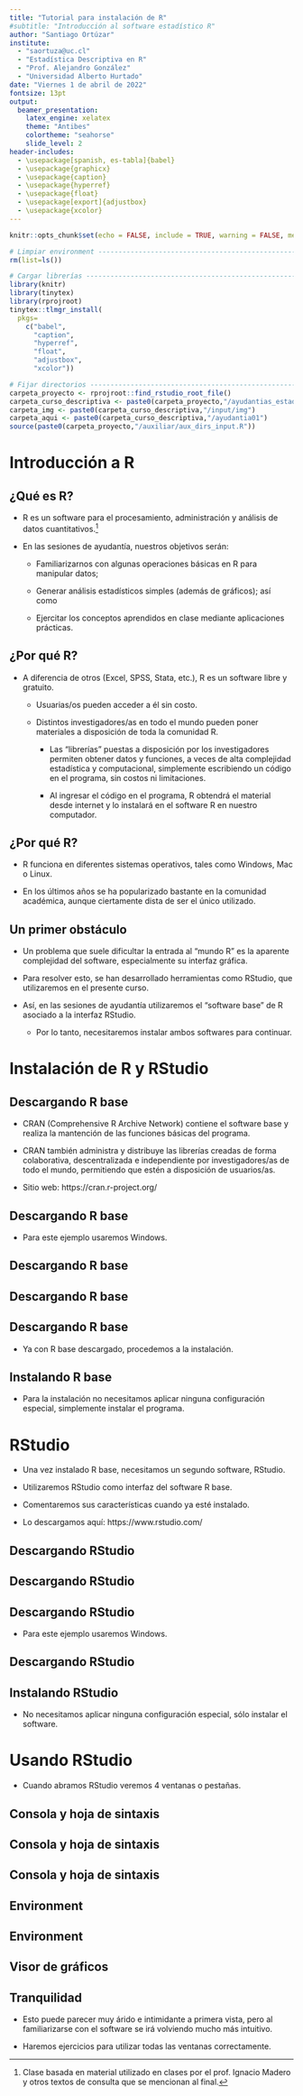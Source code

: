 ```yaml
---
title: "Tutorial para instalación de R"
#subtitle: "Introducción al software estadístico R"
author: "Santiago Ortúzar"
institute:
  - "saortuza@uc.cl"
  - "Estadística Descriptiva en R"
  - "Prof. Alejandro González"
  - "Universidad Alberto Hurtado"
date: "Viernes 1 de abril de 2022"
fontsize: 13pt
output:
  beamer_presentation:
    latex_engine: xelatex
    theme: "Antibes"
    colortheme: "seahorse"
    slide_level: 2
header-includes:
  - \usepackage[spanish, es-tabla]{babel}
  - \usepackage{graphicx}
  - \usepackage{caption}
  - \usepackage{hyperref}
  - \usepackage{float}
  - \usepackage[export]{adjustbox}
  - \usepackage{xcolor}
---
```


```r
knitr::opts_chunk$set(echo = FALSE, include = TRUE, warning = FALSE, message = FALSE)
```

```r
# Limpiar environment ----------------------------------------------------------
rm(list=ls())

# Cargar librerías -------------------------------------------------------------
library(knitr)
library(tinytex)
library(rprojroot)
tinytex::tlmgr_install(
  pkgs=
    c("babel",
      "caption",
      "hyperref",
      "float",
      "adjustbox",
      "xcolor"))

# Fijar directorios ------------------------------------------------------------
carpeta_proyecto <- rprojroot::find_rstudio_root_file()
carpeta_curso_descriptiva <- paste0(carpeta_proyecto,"/ayudantias_estadistica_descriptiva")
carpeta_img <- paste0(carpeta_curso_descriptiva,"/input/img") 
carpeta_aqui <- paste0(carpeta_curso_descriptiva,"/ayudantia01")
source(paste0(carpeta_proyecto,"/auxiliar/aux_dirs_input.R"))
```


# Introducción a R

## ¿Qué es R?

- R es un software para el procesamiento, administración y análisis de datos cuantitativos.^[Clase basada en material utilizado en clases por el prof. Ignacio Madero y otros textos de consulta que se mencionan al final.]

- En las sesiones de ayudantía, nuestros objetivos serán:

  - Familiarizarnos con algunas operaciones básicas en R para manipular datos; 
  
  - Generar análisis estadísticos simples (además de gráficos); así como
  
  - Ejercitar los conceptos aprendidos en clase mediante aplicaciones prácticas.
  
## ¿Por qué R?

- A diferencia de otros (Excel, SPSS, Stata, etc.), R es un software libre y gratuito.

  - Usuarias/os pueden acceder a él sin costo.
  
  - Distintos investigadores/as en todo el mundo pueden poner materiales a disposición de toda la comunidad R.
  
    - Las "librerías" puestas a disposición por los investigadores permiten obtener datos y funciones, a veces de alta complejidad estadística y computacional, simplemente escribiendo un código en el programa, sin costos ni limitaciones.
    
    - Al ingresar el código en el programa, R obtendrá el material desde internet y lo instalará en el software R en nuestro computador.
    
## ¿Por qué R?

- R funciona en diferentes sistemas operativos, tales como Windows, Mac o Linux.

- En los últimos años se ha popularizado bastante en la comunidad académica, aunque ciertamente dista de ser el único utilizado.

## Un primer obstáculo

- Un problema que suele dificultar la entrada al "mundo R" es la aparente complejidad del software, especialmente su interfaz gráfica.

- Para resolver esto, se han desarrollado herramientas como RStudio, que utilizaremos en el presente curso.

- Así, en las sesiones de ayudantía utilizaremos el "software base" de R asociado a la interfaz RStudio.

  - Por lo tanto, necesitaremos instalar ambos softwares para continuar.
  
# Instalación de R y RStudio
  
## Descargando R base

- CRAN (Comprehensive R Archive Network) contiene el software base y realiza la mantención de las funciones básicas del programa.

- CRAN también administra y distribuye las librerías creadas de forma colaborativa, descentralizada e independiente por investigadores/as de todo el mundo, permitiendo que estén a disposición de usuarios/as.

- Sitio web: https://cran.r-project.org/

## Descargando R base

\begin{figure}[H]
\centering
\includegraphics[keepaspectratio,width=\textwidth, height=.8\textheight]{input/img/img1_1.png}
\caption{R Paso 1}\label{rpaso1}
\end{figure}

- Para este ejemplo usaremos Windows.

## Descargando R base

\begin{figure}[H]
\centering
\includegraphics[keepaspectratio,width=\textwidth, height=.8\textheight]{input/img/img1_2.png}
\caption{R Paso 2}\label{rpaso2}
\end{figure}

## Descargando R base

\begin{figure}[H]
\centering
\includegraphics[keepaspectratio,width=\textwidth, height=.8\textheight]{input/img/img1_3.png}
\caption{R Paso 3}\label{rpaso3}
\end{figure}

## Descargando R base

- Ya con R base descargado, procedemos a la instalación.

\begin{figure}[H]
\centering
\includegraphics[keepaspectratio,width=\textwidth, height=.6\textheight]{input/img/img1_4.png}
\caption{R Paso 4}\label{rpaso4}
\end{figure}

## Instalando R base

- Para la instalación no necesitamos aplicar ninguna configuración especial, simplemente instalar el programa.

# RStudio

- Una vez instalado R base, necesitamos un segundo software, RStudio.

- Utilizaremos RStudio como interfaz del software R base.

- Comentaremos sus características cuando ya esté instalado.

- Lo descargamos aquí: https://www.rstudio.com/

## Descargando RStudio

\begin{figure}[H]
\centering
\includegraphics[keepaspectratio,width=\textwidth, height=.8\textheight]{input/img/img1_5.png}
\caption{RStudio Paso 1}\label{rstudiopaso1}
\end{figure}

## Descargando RStudio

\begin{figure}[H]
\centering
\includegraphics[keepaspectratio,width=\textwidth, height=.8\textheight]{input/img/img1_6.png}
\caption{RStudio Paso 2}\label{rstudiopaso2}
\end{figure}

## Descargando RStudio

\begin{figure}[H]
\centering
\includegraphics[keepaspectratio,width=\textwidth, height=.6\textheight]{input/img/img1_7.png}
\caption{RStudio Paso 3}\label{rstudiopaso3}
\end{figure}

- Para este ejemplo usaremos Windows.

## Descargando RStudio

\begin{figure}[H]
\centering
\includegraphics[keepaspectratio,width=\textwidth, height=.8\textheight]{input/img/img1_8.png}
\caption{RStudio Paso 4}\label{rstudiopaso4}
\end{figure}

## Instalando RStudio

- No necesitamos aplicar ninguna configuración especial, sólo instalar el software.

# Usando RStudio

- Cuando abramos RStudio veremos 4 ventanas o pestañas.

\begin{figure}[H]
\centering
\includegraphics[keepaspectratio,width=\textwidth, height=.7\textheight]{input/img/img1_9.png}
\caption{Usando RStudio (imagen prof. Ignacio Cabib)}\label{rstudiousando1}
\end{figure}

## Consola y hoja de sintaxis

\begin{columns}[t]
    \begin{column}{.65\textwidth}
      \adjincludegraphics[width=1.025\linewidth, valign=t]{input/img/img1_10.png}
    \end{column}
    \begin{column}{.5\textwidth}
      \begin{itemize}
        \item En la \textbf{consola \textcolor{red}{(1)}} podemos escribir código para realizar nuestros análisis y ver nuestros resultados.
        \item La ventaja de usar la ventana de \textbf{sintaxis o scripts \textcolor{cyan}{(2)}} es que podemos guardar nuestro código en un archivo y ``correrlo'' desde ahí.
      \end{itemize}
    \end{column}
  \end{columns}

## Consola y hoja de sintaxis

\begin{columns}[t]
    \begin{column}{.65\textwidth}
      \adjincludegraphics[width=1.025\linewidth, valign=t]{input/img/img1_10.png}
    \end{column}
    \begin{column}{.5\textwidth}
      \begin{itemize}
        \item Al guardar nuestro código en una \textbf{hoja de sintaxis (o script) \textcolor{cyan}{(2)}}, podemos hacer análisis sin tener que escribirlos manualmente en la consola.
        \item Además, guardar el código permite que nuestros análisis sean reproducibles, de modo que otros investigadores puedan revisarlos.
      \end{itemize}
    \end{column}
  \end{columns}

## Consola y hoja de sintaxis

\begin{columns}[t]
    \begin{column}{.65\textwidth}
      \adjincludegraphics[width=1.025\linewidth, valign=t]{input/img/img1_10.png}
    \end{column}
    \begin{column}{.5\textwidth}
      \begin{itemize}
        \item Hacer análisis reproducibles y transparentes es un gran logro hacia una mejor investigación científica.
        \item En términos prácticos, el uso de código es de las cosas que más nos aparta de software como Excel y lo que para algunas personas puede resultar más incómodo al principio.
      \end{itemize}
    \end{column}
  \end{columns}

## Environment

\begin{columns}[t]
    \begin{column}{.65\textwidth}
      \adjincludegraphics[width=1.025\linewidth, valign=t]{input/img/img1_11.png}
    \end{column}
    \begin{column}{.5\textwidth}
      \begin{itemize}
        \item La ventana superior a la derecha se denomina \textbf{environment \textcolor{violet}{(3)}}.
        \item R se define como un ''lenguaje de programación orientada a objetos''.
      \end{itemize}
    \end{column}
  \end{columns}

## Environment

\begin{columns}[t]
    \begin{column}{.5\textwidth}
      \adjincludegraphics[width=1.025\linewidth, valign=t]{input/img/img1_11.png}
    \end{column}
    \begin{column}{.65\textwidth}
      \begin{itemize}
        \item Mediante el código ingresado en la sintaxis o la consola iremos ''creando'' objetos, que luego serán ''almacenados'' en el \textbf{environment \textcolor{violet}{(3)}}.
        \item Estos objetos pueden ser bases de datos, pero también valores (números, texto, etc.), análisis, tablas, gráficos, etc.
        \item Esos objetos podrán ser utilizados a su vez para realizar nuevas operaciones y crear nuevos objetos (que también se pueden almacenar en el environment).
      \end{itemize}
    \end{column}
  \end{columns}

## Visor de gráficos

\begin{columns}[t]
    \begin{column}{.65\textwidth}
      \adjincludegraphics[width=1.025\linewidth, valign=t]{input/img/img1_12.png}
    \end{column}
    \begin{column}{.5\textwidth}
      \begin{itemize}
        \item Finalmente, la ventana inferior-derecha, el \textbf{visor de gráficos \textcolor{green}{(4)}}, servirá principalmente para ver gráficos producidos mediante nuestro código.
        \item También tiene herramientas para administrar archivos y ''paquetes'' (ya veremos qué son más adelante), pero en general se usa más para mirar gráficos.
      \end{itemize}
    \end{column}
  \end{columns}

## Tranquilidad

- Esto puede parecer muy árido e intimidante a primera vista, pero al familiarizarse con el software se irá volviendo mucho más intuitivo.

- Haremos ejercicios para utilizar todas las ventanas correctamente.
